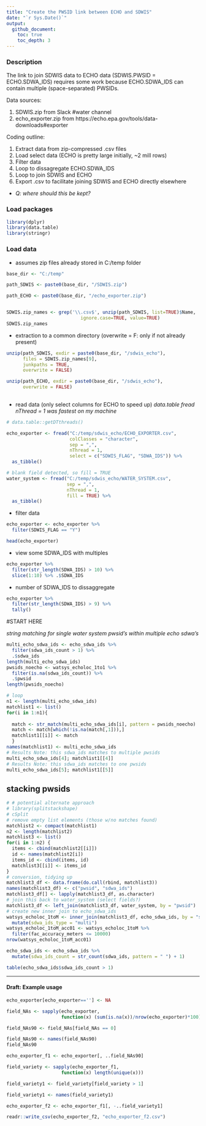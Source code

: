```yaml
---
title: "Create the PWSID link between ECHO and SDWIS"
date: "`r Sys.Date()`"
output:
  github_document:
    toc: true
    toc_depth: 3
---
```


### Description

The link to join SDWIS data to ECHO data (SDWIS.PWSID = ECHO.SDWA_IDS) requires some work because ECHO.SDWA_IDS can contain multiple (space-separated) PWSIDs.

Data sources:

1. SDWIS.zip from Slack #water channel
2. echo_exporter.zip from https://echo.epa.gov/tools/data-downloads#exporter

Coding outline:

1. Extract data from zip-compressed .csv files
2. Load select data (ECHO is pretty large initially, ~2 mill rows)
3. Filter data
4. Loop to dissagregate ECHO.SDWA_IDS
5. Loop to join SDWIS and ECHO
6. Export .csv to facilitate joining SDWIS and ECHO directly elsewhere
+ *Q: where should this be kept?*


### Load packages

```r

library(dplyr)
library(data.table)
library(stringr)

```


### Load data

+ assumes zip files already stored in C:/temp folder

```r

base_dir <- "C:/temp"

path_SDWIS <- paste0(base_dir, "/SDWIS.zip")

path_ECHO <- paste0(base_dir, "/echo_exporter.zip")


SDWIS.zip_names <- grep('\\.csv$', unzip(path_SDWIS, list=TRUE)$Name, 
                           ignore.case=TRUE, value=TRUE)
SDWIS.zip_names

```

+ extraction to a common directory (overwrite = F: only if not already present)

```r

unzip(path_SDWIS, exdir = paste0(base_dir, "/sdwis_echo"), 
      files = SDWIS.zip_names[9],
      junkpaths = TRUE,
      overwrite = FALSE)

unzip(path_ECHO, exdir = paste0(base_dir, "/sdwis_echo"), 
      overwrite = FALSE)
  
```

+ read data (only select columns for ECHO to speed up)
*data.table fread nThread = 1 was fastest on my machine*
 
```r

# data.table::getDTthreads()

echo_exporter <- fread("C:/temp/sdwis_echo/ECHO_EXPORTER.csv", 
                       colClasses = "character",
                       sep = ",",
                       nThread = 1, 
                       select = c("SDWIS_FLAG", "SDWA_IDS")) %>% 
  as_tibble()

# blank field detected, so fill = TRUE
water_system <- fread("C:/temp/sdwis_echo/WATER_SYSTEM.csv", 
                      sep = ",", 
                      nThread = 1, 
                      fill = TRUE) %>% 
  as_tibble()

```

+ filter data

```r

echo_exporter <- echo_exporter %>% 
  filter(SDWIS_FLAG == "Y") 

head(echo_exporter)
```
 
+ view some SDWA_IDS with multiples

```r
echo_exporter %>% 
  filter(str_length(SDWA_IDS) > 10) %>% 
  slice(1:10) %>% .$SDWA_IDS
```

+ number of SDWA_IDS to dissaggregate

```r
echo_exporter %>% 
  filter(str_length(SDWA_IDS) > 9) %>% 
  tally()
```

#START HERE

*string matching for single water system pwsid's within multiple echo sdwa's*

```r
multi_echo_sdwa_ids <- echo_sdwa_ids %>% 
  filter(sdwa_ids_count > 1) %>% 
  .$sdwa_ids
length(multi_echo_sdwa_ids)
pwsids_noecho <- watsys_echoloc_1to1 %>% 
  filter(is.na(sdwa_ids_count)) %>% 
  .$pwsid
length(pwsids_noecho)
```


```r
# loop
n1 <- length(multi_echo_sdwa_ids)
matchlist1 <- list()
for(i in 1:n1){
  
  match <- str_match(multi_echo_sdwa_ids[i], pattern = pwsids_noecho)
  match <- match[which(!is.na(match[,1])),]
  matchlist1[[i]] <- match
  }
names(matchlist1) <- multi_echo_sdwa_ids
# Results Note: this sdwa_ids matches to multiple pwsids
multi_echo_sdwa_ids[4]; matchlist1[[4]]
# Results Note: this sdwa_ids matches to one pwsids
multi_echo_sdwa_ids[5]; matchlist1[[5]]
```

## stacking pwsids

```r
# # potential alternate approach
# library(splitstackshape)
# cSplit
# remove empty list elements (those w/no matches found)
matchlist2 <- compact(matchlist1)
n2 <- length(matchlist2)
matchlist3 <- list()
for(i in 1:n2) {
  items <- cbind(matchlist2[[i]])
  id <- names(matchlist2[i])
  items_id <- cbind(items, id)
  matchlist3[[i]] <- items_id
}
# conversion, tidying up
matchlist3_df <- data.frame(do.call(rbind, matchlist3))
names(matchlist3_df) <- c("pwsid", "sdwa_ids")
matchlist3_df[] <- lapply(matchlist3_df, as.character)
# join this back to water_system (select fields?)
matchlist3_df <- left_join(matchlist3_df, water_system, by = "pwsid")
# create new inner join to echo_sdwa_ids
watsys_echoloc_1toM <- inner_join(matchlist3_df, echo_sdwa_ids, by = "sdwa_ids") %>% 
  mutate(sdwa_ids_type = "multi")
watsys_echoloc_1toM_acc01 <- watsys_echoloc_1toM %>% 
  filter(fac_accuracy_meters <= 10000)
nrow(watsys_echoloc_1toM_acc01)
```








```r

echo_sdwa_ids <- echo_sdwa_ids %>% 
  mutate(sdwa_ids_count = str_count(sdwa_ids, pattern = " ") + 1)

table(echo_sdwa_ids$sdwa_ids_count > 1)


```


























***

#### Draft: Example usage

```r
echo_exporter[echo_exporter==''] <- NA
```



```r

field_NAs <- sapply(echo_exporter, 
                    function(x) (sum(is.na(x))/nrow(echo_exporter)*100))

field_NAs90 <- field_NAs[field_NAs == 0]

field_NAs90 <- names(field_NAs90)
field_NAs90
```



```r

echo_exporter_f1 <- echo_exporter[, ..field_NAs90]

```



```r
field_variety <- sapply(echo_exporter_f1, 
                    function(x) length(unique(x)))

field_variety1 <- field_variety[field_variety > 1]

field_variety1 <- names(field_variety1)

```


```r

echo_exporter_f2 <- echo_exporter_f1[, -..field_variety1]

```


```r

readr::write_csv(echo_exporter_f2, "echo_exporter_f2.csv")

```



 